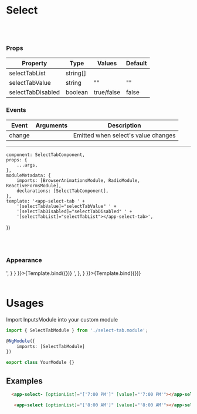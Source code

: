 
<Meta
    title="Atoms/Select Tab"
    component={SelectTabComponent}/>

# Select
<br/>
<br/>

### Props
| Property | Type  | Values | Default  |
| ------ | --------- |------ | --------- |
| selectTabList    | string[]   |  | |
| selectTabValue    | string   |     ""    |  ""  |
| selectTabDisabled      | boolean  | true/false       | false     |

### Events
| Event | Arguments  | Description |
| ------ | --------- |------ |
| change    |     | Emitted when select's value changes |

------

    component: SelectTabComponent,
    props: {
        ...args,
    },
    moduleMetadata: {
        imports: [BrowserAnimationsModule, RadioModule, ReactiveFormsModule],
        declarations: [SelectTabComponent],
    },
    template: '<app-select-tab ' +
        '[selectTabValue]="selectTabValue" ' +
        '[selectTabDisabled]="selectTabDisabled" ' +
        '[selectTabList]="selectTabList"></app-select-tab>',
})

<br/>
<br/>

### Appearance

<Canvas>
    <Story name='Default'
           height={350}
           args={{
               selectTabValue: 1,
               selectTabList: ['red', 'blue', 'green', 4, 5]
           }}
           parameters={{
               docs: {
                   source: {
                       code: '<app-select-tab selectTabValue="1" selectTabList="[1,2,3,4,5]"></app-select-tab>',
                   }
               }
           }}>{Template.bind({})}
    </Story>
    <Story name='Disabled'
           height={350}
           args={{
               selectTabValue: 'b',
               selectTabDisabled: true,
               selectTabList: ['a', 'b', 'c', 'd', 'e']
           }}
           parameters={{
               docs: {
                   source: {
                       code: '<app-select-tab selectTabValue=c" selectTabList="[a,b,c,d,e]" selectTabDisabled="true"></app-select-tab>',
                   },
               }
           }}>{Template.bind({})}
    </Story>
</Canvas>

<br/>
<br/>

# Usages

Import InputsModule into your custom module

```typescript
import { SelectTabModule } from './select-tab.module';

@NgModule({
    imports: [SelectTabModule]
})

export class YourModule {}
```

## Examples

  ```html
    <app-select- [optionList]="['7:00 PM']" [value]="'7:00 PM'"></app-select->
```
 ```html
    <app-select [optionList]="['8:00 AM']" [value]="'8:00 AM'"></app-select>
  ```
